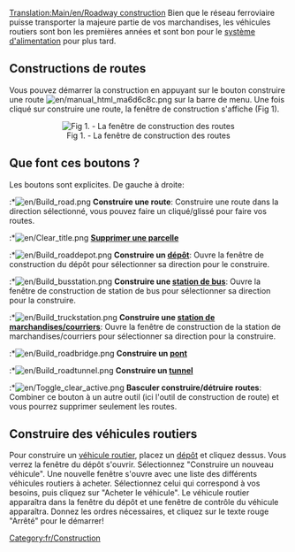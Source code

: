 {{fr/Dépassé}}
[[Translation:Main/en/Roadway construction]]{{en/-}}{{fr/Table des matières}}
Bien que le réseau ferroviaire puisse transporter la majeure partie de vos marchandises, les véhicules routiers sont bon les premières années et sont bon pour le [[Main/en/Ordre de transfert|système d'alimentation]] pour plus tard.

==Constructions de routes==
Vous pouvez démarrer la construction en appuyant sur le bouton construire une route [[File:en/manual html ma6d6c8c.png]] sur la barre de menu. Une fois cliqué sur construire une route, la fenêtre de construction s'affiche (Fig 1). 

<center>[[File:fr/Road construction.png|center|none|frame|Fig 1. - La fenêtre de construction des routes]]
</center>

==Que font ces boutons ?==
Les boutons sont explicites. De gauche à droite:

:*[[File:en/Build road.png]] '''Construire une route''': Construire une route dans la direction sélectionné, vous pouvez faire un cliqué/glissé pour faire vos routes.
:*[[File:en/Clear title.png]] '''[[Main/en/Interface du Jeux|Supprimer une parcelle]] '''
:*[[File:en/Build roaddepot.png]] '''Construire un [[Main/en/Depots|dépôt]] ''': Ouvre la fenêtre de construction du dépôt pour sélectionner sa direction pour le construire.
:*[[File:en/Build busstation.png]] '''Construire une [[Main/en/Stations#Stations de bus|station de bus]] ''': Ouvre la fenêtre de construction de station de bus pour sélectionner sa direction pour la construire.
:*[[File:en/Build truckstation.png]] '''Construire une [[Main/en/Stations#Stations de marchandises|station de marchandises/courriers]] ''': Ouvre la fenêtre de construction de la station de marchandises/courriers pour sélectionner sa direction pour la construire.
:*[[File:en/Build roadbridge.png]] '''Construire un [[Main/en/pont|pont]] '''
:*[[File:en/Build roadtunnel.png]] '''Construire un [[Main/en/Tunnels|tunnel]] '''
:*[[File:en/Toggle clear active.png]] '''Basculer construire/détruire routes''': Combiner ce bouton à un autre outil (ici l'outil de construction de route) et vous pourrez supprimer seulement les routes.

==Construire des véhicules routiers==
Pour construire un [[Main/en/camions|véhicule routier]], placez un [[Main/en/depots|dépôt]] et cliquez dessus. Vous verrez la fenêtre du dépôt s'ouvrir. Sélectionnez "Construire un nouveau véhicule". Une nouvelle fenêtre s'ouvre avec une liste des différents véhicules routiers à acheter. Sélectionnez celui qui correspond à vos besoins, puis cliquez sur "Acheter le véhicule". Le véhicule routier apparaîtra dans la fenêtre du dépôt et une fenêtre de contrôle du véhicule apparaîtra. Donnez les ordres nécessaires, et cliquez sur le texte rouge "Arrêté" pour le démarrer!

[[Category:fr/Construction]]